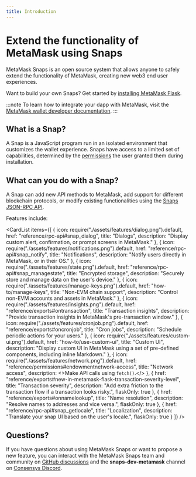 ```yaml
---
title: Introduction
---
```



# Extend the functionality of MetaMask using Snaps

MetaMask Snaps is an open source system that allows anyone to safely extend the functionality of MetaMask,
creating new web3 end user experiences.

Want to build your own Snaps? Get started by [installing MetaMask Flask](get-started/install-flask.md).

:::note
To learn how to integrate your dapp with MetaMask, visit the 
[MetaMask wallet developer documentation](../wallet).
:::

## What is a Snap?

A Snap is a JavaScript program run in an isolated environment that customizes the wallet experience.
Snaps have access to a limited set of capabilities, determined by the
[permissions](how-to/request-permissions.md) the user granted them during installation.

## What can you do with a Snap?

A Snap can add new API methods to MetaMask, add support for different blockchain protocols, or
modify existing functionalities using the [Snaps JSON-RPC API](reference/rpc-api.md).

Features include:

<CardList
  items={[
    {
      icon: require("./assets/features/dialog.png").default,
      href: "reference/rpc-api#snap_dialog",
      title: "Dialogs",
      description: "Display custom alert, confirmation, or prompt screens in MetaMask."
    },
    {
      icon: require("./assets/features/notifications.png").default,
      href: "reference/rpc-api#snap_notify",
      title: "Notifications",
      description: "Notify users directly in MetaMask, or in their OS."
    },
    {
      icon: require("./assets/features/state.png").default,
      href: "reference/rpc-api#snap_managestate",
      title: "Encrypted storage",
      description: "Securely store and manage data on the user's device."
    },
    {
      icon: require("./assets/features/manage-keys.png").default,
      href: "how-to/manage-keys",
      title: "Non-EVM chain support",
      description: "Control non-EVM accounts and assets in MetaMask."
    },
    {
      icon: require("./assets/features/insights.png").default,
      href: "reference/exports#ontransaction",
      title: "Transaction insights",
      description: "Provide transaction insights in MetaMask's pre-transaction window."
    },
    {
      icon: require("./assets/features/cronjob.png").default,
      href: "reference/exports#oncronjob",
      title: "Cron jobs",
      description: "Schedule periodic actions for your users."
    },
    {
      icon: require("./assets/features/custom-ui.png").default,
      href: "how-to/use-custom-ui",
      title: "Custom UI",
      description: "Display custom UI in MetaMask using a set of pre-defined components, including inline Markdown."
    },
    {
      icon: require("./assets/features/network.png").default,
      href: "reference/permissions#endowmentnetwork-access",
      title: "Network access",
      description: <>Make API calls using <code>fetch()</code>.</>
    },
    {
      href: "reference/exports#new-in-metamask-flask-transaction-severity-level",
      title: "Transaction severity",
      description: "Add extra friction to the transaction flow if a transaction looks risky.",
      flaskOnly: true
    },
    {
      href: "reference/exports#onnamelookup",
      title: "Name resolution",
      description: "Resolve names to addresses and vice versa.",
      flaskOnly: true
    },
    {
      href: "reference/rpc-api#snap_getlocale",
      title: "Localization",
      description: "Translate your snap UI based on the user's locale.",
      flaskOnly: true
    }
  ]}
/>

## Questions?

If you have questions about using MetaMask Snaps or want to propose a new feature, you can interact with the
MetaMask Snaps team and community on [GitHub discussions](https://github.com/MetaMask/snaps/discussions)
and the **snaps-dev-metamask** channel on [Consensys Discord](https://discord.gg/consensys).
